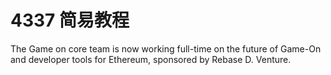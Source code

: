 # 4337 简易教程

<p>
  The Game on core team is now working full-time on the future of Game-On and
  developer tools for Ethereum, sponsored by Rebase D. Venture.
</p>
